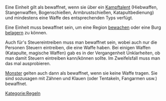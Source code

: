Eine Einheit gilt als bewaffnet, wenn sie über ein [[Liste der Talente|Kampftalent]] (Hiebwaffen, Stangenwaffen, Bogenschießen, Armbrustschießen, Katapultbedienung) und mindestens eine Waffe des entsprechenden Typs verfügt.

Eine Einheit muss bewaffnet sein, um eine Region [[BEWACHE|bewachen]] oder eine Burg [[Belagerung|belagern]] zu können.

Auch für's Steuereintreiben muss man bewaffnet sein, wobei auch nur die Personen Steuern eintreiben, die eine Waffe haben. Bei einigen Waffen (Katapulte, magische Waffen) gab es in der Vergangenheit Unklarheiten, ob man damit Steuern eintreiben kann/können sollte. Im Zweifelsfall muss man das mal ausprobieren.

[[Monster]] gelten auch dann als bewaffnet, wenn sie keine Waffe tragen. Sie sind sozusagen mit Zähnen und Klauen (oder Tentakeln, Fangarmen usw.) bewaffnet.

[[Kategorie:Regeln]]